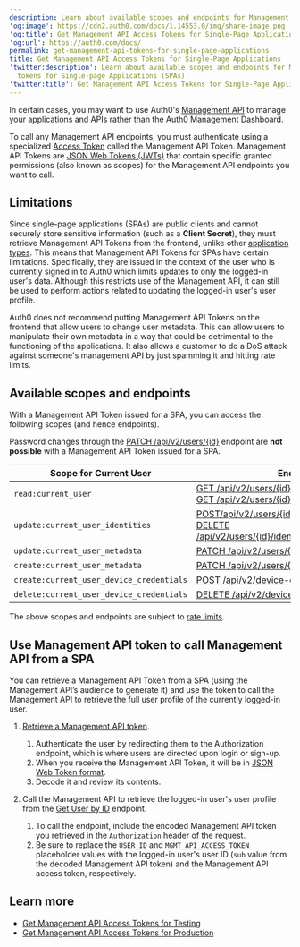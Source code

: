 ```yaml
---
description: Learn about available scopes and endpoints for Management API tokens for Single-page Applications (SPAs).
'og:image': https://cdn2.auth0.com/docs/1.14553.0/img/share-image.png
'og:title': Get Management API Access Tokens for Single-Page Applications
'og:url': https://auth0.com/docs/
permalink: get-management-api-tokens-for-single-page-applications
title: Get Management API Access Tokens for Single-Page Applications
'twitter:description': Learn about available scopes and endpoints for Management API
  tokens for Single-page Applications (SPAs).
'twitter:title': Get Management API Access Tokens for Single-Page Applications
---
```

In certain cases, you may want to use Auth0's [Management API](https://auth0.com/docs/api/management/v2#!) to manage your applications and APIs rather than the Auth0 Management Dashboard.

To call any <Tooltip tip="Management API: A product to allow customers to perform administrative tasks." cta="View Glossary" href="/glossary?term=Management+API">Management API</Tooltip> endpoints, you must authenticate using a specialized [Access Token](/secure/tokens/access-tokens) called the Management API Token. Management API Tokens are [JSON Web Tokens (JWTs)](/secure/tokens/json-web-tokens) that contain specific granted permissions (also known as scopes) for the Management API endpoints you want to call.

## Limitations

Since single-page applications (SPAs) are <Tooltip tip="Public Client: Client (application) that cannot hold credentials securely. Examples include a native desktop or mobile application and a JavaScript-based client-side web application (such as a single-page app (SPA))." cta="View Glossary" href="/glossary?term=public+clients">public clients</Tooltip> and cannot securely store sensitive information (such as a **<Tooltip tip="Client Secret: Secret used by a client (application) to authenticate with the Authorization Server; it should be known to only the client and the Authorization Server and must be sufficiently random to not be guessable." cta="View Glossary" href="/glossary?term=Client+Secret">Client Secret</Tooltip>**), they must retrieve Management API Tokens from the frontend, unlike other [application types](/get-started/applications). This means that Management API Tokens for SPAs have certain limitations. Specifically, they are issued in the context of the user who is currently signed in to Auth0 which limits updates to only the logged-in user's data. Although this restricts use of the Management API, it can still be used to perform actions related to updating the logged-in user's user profile.

<Warning>

Auth0 does not recommend putting Management API Tokens on the frontend that allow users to change user metadata. This can allow users to manipulate their own metadata in a way that could be detrimental to the functioning of the applications. It also allows a customer to do a DoS attack against someone's management API by just spamming it and hitting rate limits.

</Warning>

## Available scopes and endpoints

With a Management API Token issued for a SPA, you can access the following scopes (and hence endpoints).

<Callout icon="file-lines" color="#0EA5E9" iconType="regular">

Password changes through the [PATCH /api/v2/users/{id}](https://auth0.com/docs/api/management/v2#!/Users/patch_users_by_id) endpoint are **not possible** with a Management API Token issued for a SPA.

</Callout>

<table class="table"><thead>
<tr>
<th><strong>Scope for Current User</strong></th>
<th><strong>Endpoint</strong></th>
</tr>
</thead>
<tbody>
<tr>
<td><code>read:current_user</code></td>
<td><a href="https://auth0.com/docs/api/management/v2#!/Users/get_users_by_id">GET /api/v2/users/{id}</a> <br/> <a href="https://auth0.com/docs/api/management/v2#!/Users/get_enrollments">GET /api/v2/users/{id}/enrollments</a></td>
</tr>
<tr>
<td><code>update:current_user_identities</code></td>
<td><a href="https://auth0.com/docs/api/management/v2#!/Users/post_identities">POST/api/v2/users/{id}/identities</a> <br/> <a href="https://auth0.com/docs/api/management/v2#!/Users/delete_user_identity_by_user_id">DELETE /api/v2/users/{id}/identities/{provider}/{user_id}</a></td>
</tr>
<tr>
<td><code>update:current_user_metadata</code></td>
<td><a href="https://auth0.com/docs/api/management/v2#!/Users/patch_users_by_id">PATCH /api/v2/users/{id}</a></td>
</tr>
<tr>
<td><code>create:current_user_metadata</code></td>
<td><a href="https://auth0.com/docs/api/management/v2#!/Users/patch_users_by_id">PATCH /api/v2/users/{id}</a></td>
</tr>
<tr>
<td><code>create:current_user_device_credentials</code></td>
<td><a href="https://auth0.com/docs/api/management/v2#!/Device_Credentials/post_device_credentials">POST /api/v2/device-credentials</a></td>
</tr>
<tr>
<td><code>delete:current_user_device_credentials</code></td>
<td><a href="https://auth0.com/docs/api/management/v2#!/Device_Credentials/delete_device_credentials_by_id">DELETE /api/v2/device-credentials/{id}</a></td>
</tr>
</tbody>
</table>

<Callout icon="file-lines" color="#0EA5E9" iconType="regular">

The above scopes and endpoints are subject to [rate limits](/troubleshoot/customer-support/operational-policies/rate-limit-policy).

</Callout>

## Use Management API token to call Management API from a SPA

You can retrieve a Management API Token from a SPA (using the Management API’s <Tooltip tip="Audience: Unique identifier of the audience for an issued token. Named aud in a token, its value contains the ID of either an application (Client ID) for an ID Token or an API (API Identifier) for an Access Token." cta="View Glossary" href="/glossary?term=audience">audience</Tooltip> to generate it) and use the token to call the Management API to retrieve the full user profile of the currently logged-in user.

1. [Retrieve a Management API token](/secure/tokens/access-tokens/management-api-access-tokens/get-management-api-access-tokens-for-production).

   1. Authenticate the user by redirecting them to the Authorization endpoint, which is where users are directed upon login or sign-up.
   2. When you receive the Management API Token, it will be in [JSON Web Token format](/secure/tokens/json-web-tokens/json-web-token-structure).
   3. Decode it and review its contents.
2. Call the Management API to retrieve the logged-in user's user profile from the [Get User by ID](https://auth0.com/docs/api/management/v2#!/Users/get_users_by_id) endpoint.

   1. To call the endpoint, include the encoded Management API token you retrieved in the `Authorization` header of the request.
   2. Be sure to replace the `USER_ID` and `MGMT_API_ACCESS_TOKEN` placeholder values with the logged-in user's user ID (`sub` value from the decoded Management API token) and the Management API access token, respectively.

## Learn more

* [Get Management API Access Tokens for Testing](/secure/tokens/access-tokens/management-api-access-tokens/get-management-api-access-tokens-for-testing)
* [Get Management API Access Tokens for Production](/secure/tokens/access-tokens/management-api-access-tokens/get-management-api-access-tokens-for-production)